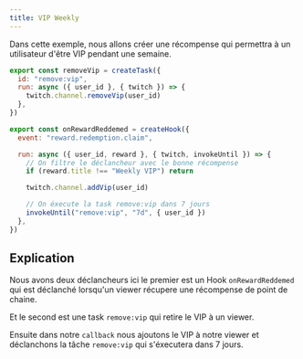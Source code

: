 ```yaml
---
title: VIP Weekly
---
```


Dans cette exemple, nous allons créer une récompense qui permettra à un utilisateur d'être VIP pendant une semaine.

```js
export const removeVip = createTask({
  id: "remove:vip",
  run: async ({ user_id }, { twitch }) => {
    twitch.channel.removeVip(user_id)
  },
})

export const onRewardReddemed = createHook({
  event: "reward.redemption.claim",

  run: async ({ user_id, reward }, { twitch, invokeUntil }) => {
    // On filtre le déclancheur avec le bonne récompense
    if (reward.title !== "Weekly VIP") return

    twitch.channel.addVip(user_id)

    // On éxecute la task remove:vip dans 7 jours
    invokeUntil("remove:vip", "7d", { user_id })
  },
})
```

## Explication

Nous avons deux déclancheurs ici le premier est un Hook `onRewardReddemed` qui est déclanché lorsqu'un viewer récupere une récompense de point de chaine.

Et le second est une task `remove:vip` qui retire le VIP à un viewer.

Ensuite dans notre `callback` nous ajoutons le VIP à notre viewer et déclanchons la tâche `remove:vip` qui s'éxecutera dans 7 jours.
